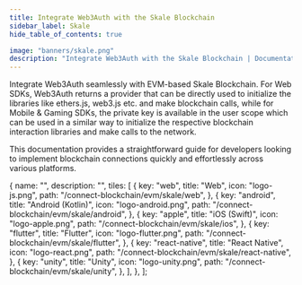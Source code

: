 ```yaml
---
title: Integrate Web3Auth with the Skale Blockchain
sidebar_label: Skale
hide_table_of_contents: true

image: "banners/skale.png"
description: "Integrate Web3Auth with the Skale Blockchain | Documentation - Web3Auth"
---
```



<SEO
  title="Integrate Web3Auth with the Skale Blockchain"
  description="Integrate Web3Auth with the Skale Blockchain | Documentation - Web3Auth"
  image="https://web3auth.io/docs/banners/skale.png"
  slug="/connect-blockchain/evm/skale"
/>

Integrate Web3Auth seamlessly with EVM-based Skale Blockchain. For Web SDKs, Web3Auth returns a
provider that can be directly used to initialize the libraries like ethers.js, web3.js etc. and make
blockchain calls, while for Mobile & Gaming SDKs, the private key is available in the user scope
which can be used in a similar way to initialize the respective blockchain interaction libraries and
make calls to the network.

This documentation provides a straightforward guide for developers looking to implement blockchain
connections quickly and effortlessly across various platforms.

  {
    name: "",
    description: "",
    tiles: [
      {
        key: "web",
        title: "Web",
        icon: "logo-js.png",
        path: "/connect-blockchain/evm/skale/web",
      },
      {
        key: "android",
        title: "Android (Kotlin)",
        icon: "logo-android.png",
        path: "/connect-blockchain/evm/skale/android",
      },
      {
        key: "apple",
        title: "iOS (Swift)",
        icon: "logo-apple.png",
        path: "/connect-blockchain/evm/skale/ios",
      },
      {
        key: "flutter",
        title: "Flutter",
        icon: "logo-flutter.png",
        path: "/connect-blockchain/evm/skale/flutter",
      },
      {
        key: "react-native",
        title: "React Native",
        icon: "logo-react.png",
        path: "/connect-blockchain/evm/skale/react-native",
      },
      {
        key: "unity",
        title: "Unity",
        icon: "logo-unity.png",
        path: "/connect-blockchain/evm/skale/unity",
      },
    ],
  },
];

<Tiles tileGroups={Skale} />
